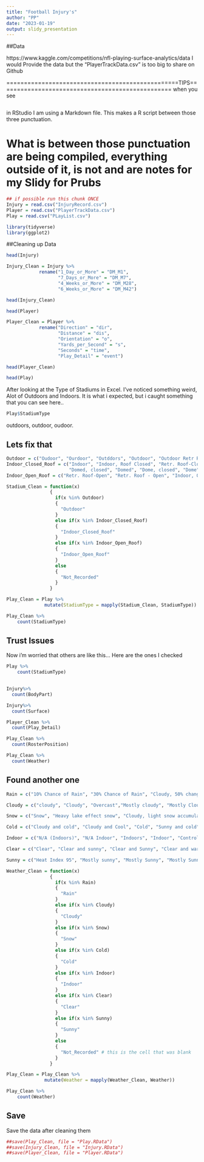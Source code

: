 ---
title: "Football Injury's"
author: "PP"
date: "2023-01-19"
output: slidy_presentation
---
##Data

https://www.kaggle.com/competitions/nfl-playing-surface-analytics/data
I would Provide the data but the "PlayerTrackData.csv" is too big to share on Github

=================================================TIPS=================================================
when you see 
```{r}
```
in RStudio I am using a Markdown file. This makes a R script between those three punctuation.

What is between those punctuation are being compiled, everything outside of it, is not and are notes for my Slidy for Prubs
=======================================================================================================

```{r}

## if possible run this chunk ONCE
Injury = read.csv("InjuryRecord.csv")
Player = read.csv("PlayerTrackData.csv")
Play = read.csv("PLayList.csv")

```
```{r}
library(tidyverse)
library(ggplot2)
```

##Cleaning up Data

```{r}

head(Injury)

Injury_Clean = Injury %>%
            rename("1_Day_or_More" = "DM_M1",
                   "7_Days_or_More" = "DM_M7",
                   "4_Weeks_or_More" = "DM_M28",
                   "6_Weeks_or_More" = "DM_M42")

head(Injury_Clean)

```

```{r}

head(Player)

Player_Clean = Player %>% 
            rename("Direction" = "dir",
                   "Distance" = "dis",
                   "Orientation" = "o",
                   "Yards_per_Second" = "s",
                   "Seconds" = "time",
                   "Play_Detail" = "event")

head(Player_Clean)

```
```{r}

head(Play)

```


After looking at the Type of Stadiums in Excel. I've noticed something weird, Alot of Outdoors and Indoors. It is what i expected, but i caught something that you can see here..
```{r}

Play$StadiumType

```
outdoors, outdoor, oudoor.

## Lets fix that



```{r}

Outdoor = c("Oudoor", "Ourdoor", "Outddors", "Outdoor", "Outdoor Retr Roof-Open", "Outdoors", "Outdor", "Outside", "Heinz Field", "Cloudy", "Bowl")
Indoor_Closed_Roof = c("Indoor", "Indoor, Roof Closed", "Retr. Roof-Closed", "Retr. Roof - Closed", "Retr. Roof Closed", "Retractable Roof", "Indoors", 
                       "Domed, closed", "Domed", "Dome, closed", "Dome", "Closed Dome")
Indoor_Open_Roof = c("Retr. Roof-Open", "Retr. Roof - Open", "Indoor, Open Roof", "Open", "Domed, Open", "Domed, open")

Stadium_Clean = function(x)
                {
                  if(x %in% Outdoor)
                  {
                    "Outdoor"
                  }
                  else if(x %in% Indoor_Closed_Roof)
                  {
                    "Indoor_Closed_Roof"
                  }
                  else if(x %in% Indoor_Open_Roof)
                  {
                    "Indoor_Open_Roof"
                  }
                  else
                  {
                    "Not_Recorded"
                  }
                }

Play_Clean = Play %>%
              mutate(StadiumType = mapply(Stadium_Clean, StadiumType))

Play_Clean %>% 
    count(StadiumType)
```
## Trust Issues

Now i'm worried that others are like this...
Here are the ones I checked 
```{r}

Play %>% 
    count(StadiumType)
  
```
```{r}
Injury%>%
  count(BodyPart)

```
```{r}

Injury%>%
  count(Surface)

```
```{r}

Player_Clean %>%
  count(Play_Detail)

```
```{r}

Play_Clean %>%
  count(RosterPosition)

```
```{r}
Play_Clean %>%
  count(Weather)
```

## Found another one

```{r}

Rain = c("10% Chance of Rain", "30% Chance of Rain", "Cloudy, 50% change of rain", "Rain Chance 40%", "Rain likely, temps in low 40s.", "Rain", "Rain shower", "Rainy", "Showers", "Scattered Showers", "Light Rain", "Cloudy, Rain", "Cloudy with periods of rain, thunder possible. Winds shifting to WNW, 10-20 mph.", "Cloudy, chance of rain")

Cloudy = c("cloudy", "Cloudy", "Overcast","Mostly cloudy", "Mostly Cloudy", "Mostly Coudy", "Sun & clouds", "Party Cloudy", "Partly Clouidy", "Partly Cloudy", "Partly cloudy", "Coudy", "Clear to Partly Cloudy", "Cloudy, fog started developing in 2nd quarter", "Hazy")

Snow = c("Snow", "Heavy lake effect snow", "Cloudy, light snow accumulating 1-3 inches")

Cold = c("Cloudy and cold", "Cloudy and Cool", "Cold", "Sunny and cold", "Clear and cold", "Clear and Cool")

Indoor = c("N/A (Indoors)", "N/A Indoor", "Indoors", "Indoor", "Controlled Climate")

Clear = c("Clear", "Clear and sunny", "Clear and Sunny", "Clear and warm", "Clear skies", "Clear Skies", "Fair", "Partly clear", "Sunny and clear")

Sunny = c("Heat Index 95", "Mostly sunny", "Mostly Sunny", "Mostly Sunny Skies", "Partly sunny", "Partly Sunny", "Sunny", "Sunny and warm", "Sunny Skies", "Sunny, highs to upper 80s", "Sunny, Windy")

Weather_Clean = function(x)
                {
                  if(x %in% Rain)
                  {
                    "Rain"
                  }
                  else if(x %in% Cloudy)
                  {
                    "Cloudy"
                  }
                  else if(x %in% Snow)
                  {
                    "Snow"
                  }
                  else if(x %in% Cold)
                  {
                    "Cold"
                  }
                  else if(x %in% Indoor)
                  {
                    "Indoor"
                  }
                  else if(x %in% Clear)
                  {
                    "Clear"
                  }
                  else if(x %in% Sunny)
                  {
                    "Sunny"
                  }
                  else
                  {
                    "Not_Recorded" # this is the cell that was blank
                  }
                }

Play_Clean = Play_Clean %>%
              mutate(Weather = mapply(Weather_Clean, Weather))

Play_Clean %>% 
    count(Weather)


```
## Save

Save the data after cleaning them
```{r}

##save(Play_Clean, file = "Play.RData")
##save(Injury_Clean, file = "Injury.RData")
##save(Player_Clean, file = "Player.RData")

```

